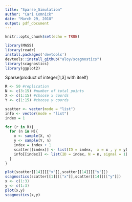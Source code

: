 ```yaml
---
title: "Sparse_Simulation"
author: "Cari Comnick"
date: "March 29, 2018"
output: pdf_document
---
```


```r
knitr::opts_chunk$set(echo = TRUE)
```

```r
library(MASS)
library(readr)
install.packages('devtools')
devtools::install_github("aloy/scagnostics")
library(scagnostics)
library(ggplot2)
```

Sparse(product of integer[1,3] with itself)
```r
R <- 50 #replication
N <- c(3:15) #number of total points
X <- c(1:15) #choose x coords
Y <- c(1:15) #choose y coords

scatter <- vector(mode = "list")
info <- vector(mode = "list")
index = 1

for (r in R){
  for (n in N){
    x <- sample(X, n)
    y <- sample(Y, n)
    index = index + 1
    scatter[[index]] <- list(ID = index,  x = x , y = y)
    info[[index]] <- list(ID = index, N = n, signal = 1)
  }
}
```

```r
plot(scatter[[14]][["x"]],scatter[[14]][["y"]])
scagnostics(scatter[[1]][["x"]],scatter[[14]][["y"]])
x <- c(1:3)
y <- c(1:3)
plot(x,y)
scagnostics(x,y)
```
